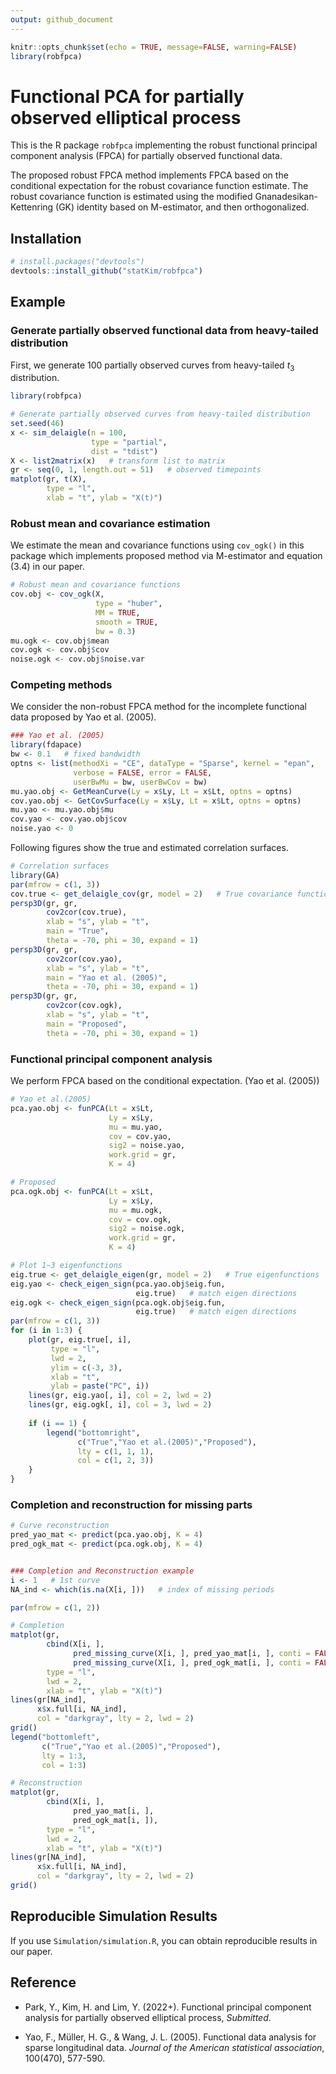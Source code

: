 ```yaml
---
output: github_document
---
```


```r
knitr::opts_chunk$set(echo = TRUE, message=FALSE, warning=FALSE)
library(robfpca)
```

# Functional PCA for partially observed elliptical process

This is the R package `robfpca` implementing the robust functional principal component analysis (FPCA) for partially observed functional data.

The proposed robust FPCA method implements FPCA based on the conditional expectation for the robust covariance function estimate.
The robust covariance function is estimated using the modified Gnanadesikan-Kettenring (GK) identity based on M-estimator, and then orthogonalized.


## Installation
```r
# install.packages("devtools")
devtools::install_github("statKim/robfpca")
```

## Example

### Generate partially observed functional data from heavy-tailed distribution
First, we generate 100 partially observed curves from heavy-tailed $t_3$ distribution.
```r
library(robfpca)

# Generate partially observed curves from heavy-tailed distribution
set.seed(46)
x <- sim_delaigle(n = 100,
                  type = "partial",
                  dist = "tdist")
X <- list2matrix(x)   # transform list to matrix
gr <- seq(0, 1, length.out = 51)   # observed timepoints
matplot(gr, t(X), 
        type = "l",
        xlab = "t", ylab = "X(t)")
```


### Robust mean and covariance estimation
We estimate the mean and covariance functions using `cov_ogk()` in this package which implements proposed method via M-estimator and equation (3.4) in our paper.
```r
# Robust mean and covariance functions
cov.obj <- cov_ogk(X,
                   type = "huber",
                   MM = TRUE,
                   smooth = TRUE,
                   bw = 0.3)
mu.ogk <- cov.obj$mean
cov.ogk <- cov.obj$cov
noise.ogk <- cov.obj$noise.var
```

### Competing methods
We consider the non-robust FPCA method for the incomplete functional data proposed by Yao et al. (2005).
```r
### Yao et al. (2005)
library(fdapace)
bw <- 0.1   # fixed bandwidth
optns <- list(methodXi = "CE", dataType = "Sparse", kernel = "epan", 
              verbose = FALSE, error = FALSE,
              userBwMu = bw, userBwCov = bw)
mu.yao.obj <- GetMeanCurve(Ly = x$Ly, Lt = x$Lt, optns = optns)
cov.yao.obj <- GetCovSurface(Ly = x$Ly, Lt = x$Lt, optns = optns)
mu.yao <- mu.yao.obj$mu
cov.yao <- cov.yao.obj$cov
noise.yao <- 0
```


Following figures show the true and estimated correlation surfaces.
```r
# Correlation surfaces
library(GA)
par(mfrow = c(1, 3))
cov.true <- get_delaigle_cov(gr, model = 2)   # True covariance function
persp3D(gr, gr, 
        cov2cor(cov.true),
        xlab = "s", ylab = "t",
        main = "True",
        theta = -70, phi = 30, expand = 1)
persp3D(gr, gr, 
        cov2cor(cov.yao),
        xlab = "s", ylab = "t", 
        main = "Yao et al. (2005)",
        theta = -70, phi = 30, expand = 1)
persp3D(gr, gr, 
        cov2cor(cov.ogk),
        xlab = "s", ylab = "t",
        main = "Proposed",
        theta = -70, phi = 30, expand = 1)
```


### Functional principal component analysis
We perform FPCA based on the conditional expectation. (Yao et al. (2005))
```r
# Yao et al.(2005)
pca.yao.obj <- funPCA(Lt = x$Lt, 
                      Ly = x$Ly,
                      mu = mu.yao, 
                      cov = cov.yao, 
                      sig2 = noise.yao,
                      work.grid = gr,
                      K = 4)

# Proposed
pca.ogk.obj <- funPCA(Lt = x$Lt, 
                      Ly = x$Ly,
                      mu = mu.ogk, 
                      cov = cov.ogk, 
                      sig2 = noise.ogk,
                      work.grid = gr,
                      K = 4)
```

```r
# Plot 1~3 eigenfunctions
eig.true <- get_delaigle_eigen(gr, model = 2)   # True eigenfunctions
eig.yao <- check_eigen_sign(pca.yao.obj$eig.fun, 
                            eig.true)   # match eigen directions
eig.ogk <- check_eigen_sign(pca.ogk.obj$eig.fun, 
                            eig.true)   # match eigen directions
par(mfrow = c(1, 3))
for (i in 1:3) {
    plot(gr, eig.true[, i],
         type = "l",
         lwd = 2,
         ylim = c(-3, 3),
         xlab = "t", 
         ylab = paste("PC", i))
    lines(gr, eig.yao[, i], col = 2, lwd = 2)
    lines(gr, eig.ogk[, i], col = 3, lwd = 2)
    
    if (i == 1) {
        legend("bottomright", 
               c("True","Yao et al.(2005)","Proposed"),
               lty = c(1, 1, 1),
               col = c(1, 2, 3))
    }
}
```


### Completion and reconstruction for missing parts
```r
# Curve reconstruction
pred_yao_mat <- predict(pca.yao.obj, K = 4)
pred_ogk_mat <- predict(pca.ogk.obj, K = 4)


### Completion and Reconstruction example
i <- 1   # 1st curve
NA_ind <- which(is.na(X[i, ]))   # index of missing periods

par(mfrow = c(1, 2))

# Completion
matplot(gr, 
        cbind(X[i, ], 
              pred_missing_curve(X[i, ], pred_yao_mat[i, ], conti = FALSE),
              pred_missing_curve(X[i, ], pred_ogk_mat[i, ], conti = FALSE)),
        type = "l",
        lwd = 2,
        xlab = "t", ylab = "X(t)")
lines(gr[NA_ind], 
      x$x.full[i, NA_ind],
      col = "darkgray", lty = 2, lwd = 2)
grid()
legend("bottomleft", 
       c("True","Yao et al.(2005)","Proposed"),
       lty = 1:3,
       col = 1:3)

# Reconstruction
matplot(gr, 
        cbind(X[i, ], 
              pred_yao_mat[i, ],
              pred_ogk_mat[i, ]),
        type = "l",
        lwd = 2,
        xlab = "t", ylab = "X(t)")
lines(gr[NA_ind], 
      x$x.full[i, NA_ind],
      col = "darkgray", lty = 2, lwd = 2)
grid()
```


## Reproducible Simulation Results
If you use `Simulation/simulation.R`, you can obtain reproducible results in our paper.


## Reference
- Park, Y., Kim, H. and Lim, Y. (2022+). Functional principal component analysis for partially observed elliptical process, *Submitted*.

- Yao, F., Müller, H. G., & Wang, J. L. (2005). Functional data analysis for sparse longitudinal data. *Journal of the American statistical association*, 100(470), 577-590.

